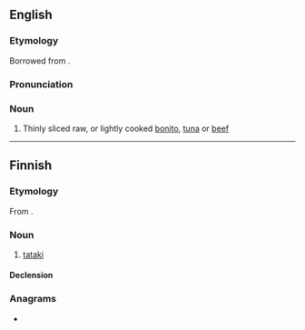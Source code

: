 ==English==
{{wikipedia}}
{{rfquote|en}}

===Etymology===
Borrowed from {{bor|en|ja|叩き|lit=[[pound#Etymology 3|pound]]ing}}.

===Pronunciation===
{{rfp|en}}

===Noun===
{{en-noun|-|s}}

# Thinly sliced raw, or lightly cooked [[bonito]], [[tuna]] or [[beef]]

----

==Finnish==

===Etymology===
From {{bor|fi|ja|叩き|tr=tataki}}.

===Noun===
{{fi-noun}}

# [[#English|tataki]]

====Declension====
{{fi-decl-risti|tatak|||a}}

===Anagrams===
* {{anagrams|fi|a=aaiktt|Attika|akitat|kattia|kitata|tikata}}